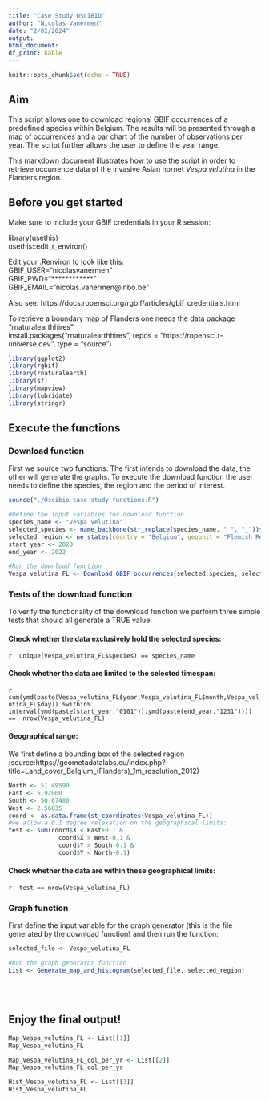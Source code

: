 ```yaml
---
title: "Case Study OSCIBIO"
author: "Nicolas Vanermen"
date: "2/02/2024"
output:
html_document:
df_print: kable
---
```


```r
knitr::opts_chunk$set(echo = TRUE)
```

## Aim

This script allows one to download regional GBIF occurrences of a predefined species within Belgium. The results will be presented through a map of occurrences and a bar chart of the number of observations per year. The script further allows the user to define the year range.

This markdown document illustrates how to use the script in order to retrieve occurrence data of the invasive Asian hornet *Vespa velutina* in the Flanders region.

## Before you get started

Make sure to include your GBIF credentials in your R session:

library(usethis)<br>
usethis::edit_r_environ()

Edit your .Renviron to look like this:<br>
GBIF_USER="nicolasvanermen"<br>
GBIF_PWD="************"<br>
GBIF_EMAIL="nicolas.vanermen@inbo.be"<br>

Also see: https://docs.ropensci.org/rgbif/articles/gbif_credentials.html

To retrieve a boundary map of Flanders one needs the data package "rnaturalearthhires":<br>
install.packages("rnaturalearthhires", repos = "https://ropensci.r-universe.dev", type = "source")

```r

library(ggplot2)
library(rgbif)
library(rnaturalearth)
library(sf)
library(mapview)
library(lubridate)
library(stringr)
```

## Execute the functions
### Download function

First we source two functions. The first intends to download the data, the other will generate the graphs. To execute the download function the user needs to define the species, the region and the period of interest.

```r

source("./Oscibio case study functions.R")

#Define the input variables for download function
species_name <- "Vespa velutina"
selected_species <- name_backbone(str_replace(species_name, " ", "_"))$usageKey
selected_region <- ne_states(country = "Belgium", geounit = "Flemish Region", returnclass = "sf")
start_year <- 2020
end_year <- 2022

#Run the download function
Vespa_velutina_FL <- Download_GBIF_occurrences(selected_species, selected_region, start_year, end_year)
```

### Tests of the download function

To verify the functionality of the download function we perform three simple tests that should all generate a TRUE value.

<!-- #### Test the data graphically: -->

<!-- ```{r, include=FALSE} -->

<!-- Flanders <- ne_states(country = "Belgium", geounit = "Flemish Region", returnclass = "sf") -->
<!-- ``` -->

<!-- ```{r, echo=FALSE} -->

<!-- mapview(Vespa_velutina_FL, cex=0.3, col.regions = "black", layer.name='Vespa velutina (GBIF occurrences)') + mapview(Flanders, col.regions = "darkgreen", alpha.regions = 0.1) -->
<!-- ``` -->

#### Check whether the data exclusively hold the selected species:<br>
`r 
unique(Vespa_velutina_FL$species) == species_name
`\

#### Check whether the data are limited to the selected timespan:<br>
`r 
sum(ymd(paste(Vespa_velutina_FL$year,Vespa_velutina_FL$month,Vespa_velutina_FL$day)) %within%
      interval(ymd(paste(start_year,"0101")),ymd(paste(end_year,"1231")))) == 
nrow(Vespa_velutina_FL)
`\

#### Geographical range:

We first define a bounding box of the selected region<br>
(source:https://geometadatalabs.eu/index.php?title=Land_cover_Belgium_(Flanders)_1m_resolution_2012)

```r

North <- 51.49590
East <- 5.92000
South <- 50.67480
West <- 2.56035
coord <- as.data.frame(st_coordinates(Vespa_velutina_FL))
#we allow a 0.1 degree relaxation on the geographical limits:
test <- sum(coord$X < East+0.1 &
              coord$X > West-0.1 & 
              coord$Y > South-0.1 & 
              coord$Y < North+0.1)
```

#### Check whether the data are within these geographical limits:<br>
`r 
test == nrow(Vespa_velutina_FL)
`\

### Graph function

First define the input variable for the graph generator (this is the file generated by the download function) and then run the function:
```r

selected_file <- Vespa_velutina_FL

#Run the graph generator function
List <- Generate_map_and_histogram(selected_file, selected_region)
```
<br>
<br>

## Enjoy the final output!<br>

```r
Map_Vespa_velutina_FL <- List[[1]]
Map_Vespa_velutina_FL
```

```r
Map_Vespa_velutina_FL_col_per_yr <- List[[2]]
Map_Vespa_velutina_FL_col_per_yr
```

```r
Hist_Vespa_velutina_FL <- List[[3]]
Hist_Vespa_velutina_FL
```
